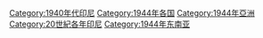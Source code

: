 [[Category:1940年代印尼|Category:1940年代印尼]]
[[Category:1944年各国|Category:1944年各国]]
[[Category:1944年亞洲|Category:1944年亞洲]]
[[Category:20世紀各年印尼|Category:20世紀各年印尼]]
[[Category:1944年东南亚|Category:1944年东南亚]]
